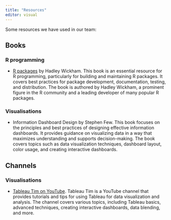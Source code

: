 ```yaml
---
title: "Resources"
editor: visual
---
```


Some resources we have used in our team:

## Books

### R programming

-   [R packages](https://r-pkgs.org/) by Hadley Wickham. This book is an essential resource for R programming, particularly for building and maintaining R packages. It covers best practices for package development, documentation, testing, and distribution. The book is authored by Hadley Wickham, a prominent figure in the R community and a leading developer of many popular R packages.

### Visualisations

-   Information Dashboard Design by Stephen Few. This book focuses on the principles and best practices of designing effective information dashboards. It provides guidance on visualizing data in a way that maximizes understanding and supports decision-making. The book covers topics such as data visualization techniques, dashboard layout, color usage, and creating interactive dashboards.

## Channels

### Visualisations

-   [Tableau Tim on YouTube](https://www.youtube.com/c/TableauTim). Tableau Tim is a YouTube channel that provides tutorials and tips for using Tableau for data visualization and analysis. The channel covers various topics, including Tableau basics, advanced techniques, creating interactive dashboards, data blending, and more.
